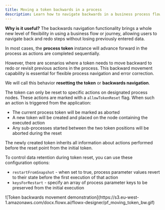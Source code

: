 ```yaml
---
title: Moving a token backwards in a process
description: Learn how to navigate backwards in a business process flow using token reset functionality. Understand how to redo previous steps, manage process data, and implement backwards navigation in your FLOWX.AI processes.
---
```


**Why is it useful?** The backwards navigation functionality brings a whole new level of flexibility in using a business flow or journey, allowing users to navigate back and redo steps without losing previously entered data.

In most cases, the **process token** instance will advance forward in the process as actions are completed sequentially.

<Card title="Token" href="../../building-blocks/token">
</Card>

However, there are scenarios where a token needs to move backward to redo or revisit previous actions in the process. This backward movement capability is essential for flexible process navigation and error correction.

We will call this behavior **resetting the token** or **backwards navigation**.

The token can only be reset to specific actions on designated process nodes. These actions are marked with a `allowTokenReset` flag. When such an action is triggered from the application:
- The current process token will be marked as aborted
- A new token will be created and placed on the node containing the executed action
- Any sub-processes started between the two token positions will be aborted during the reset

The newly created token inherits all information about actions performed before the reset point from the initial token.

To control data retention during token reset, you can use these configuration options:

* `restartFromSnapshot` - when set to true, process parameter values revert to their state before the first execution of that action
* `keysForRestart` - specify an array of process parameter keys to be preserved from the initial execution

<Frame>
![Token backwards movement demonstration](https://s3.eu-west-1.amazonaws.com/docx.flowx.ai/flowx-designer/pf_moving_token_bw.gif)
</Frame></fileContent>
</invoke>